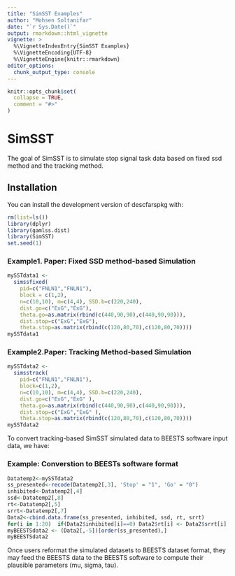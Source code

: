 ```yaml
---
title: "SimSST Examples"
author: "Mohsen Soltanifar"
date: "`r Sys.Date()`"
output: rmarkdown::html_vignette
vignette: >
  %\VignetteIndexEntry{SimSST Examples}
  %\VignetteEncoding{UTF-8}
  %\VignetteEngine{knitr::rmarkdown}
editor_options: 
  chunk_output_type: console
---
```


```r
knitr::opts_chunk$set(
  collapse = TRUE,
  comment = "#>"
)
```



# SimSST

The goal of SimSST is to simulate stop signal task data based on fixed ssd method and the tracking method.  


## Installation

You can install the development version of descfarspkg with:

``` r
rm(list=ls())
library(dplyr)
library(gamlss.dist)
library(SimSST)
set.seed(1)
```

### Example1. Paper: Fixed SSD method-based Simulation

```r
mySSTdata1 <- 
  simssfixed(
    pid=c("FNLN1","FNLN1"),
    block = c(1,2), 
    n=c(10,10), m=c(4,4), SSD.b=c(220,240),
    dist.go=c("ExG","ExG"),
    theta.go=as.matrix(rbind(c(440,90,90),c(440,90,90))),
    dist.stop=c("ExG","ExG"),
    theta.stop=as.matrix(rbind(c(120,80,70),c(120,80,70))))
mySSTdata1 
```

### Example2.Paper: Tracking Method-based Simulation

```r
mySSTdata2 <- 
  simsstrack(
    pid=c("FNLN1","FNLN1"),
    block=c(1,2), 
    n=c(10,10), m=c(4,4), SSD.b=c(220,240), 
    dist.go=c("ExG","ExG" ),
    theta.go=as.matrix(rbind(c(440,90,90),c(440,90,90))),
    dist.stop=c("ExG","ExG" ),
    theta.stop=as.matrix(rbind(c(120,80,70),c(120,80,70))))
mySSTdata2
```

To convert tracking-based SimSST simulated data to BEESTS software input data, we have:

### Example: Converstion to BEESTs software format

```r
Datatemp2<-mySSTdata2 
ss_presented<-recode(Datatemp2[,3], 'Stop' = "1", 'Go' = "0")
inhibited<-Datatemp2[,4]
ssd<-Datatemp2[,8]
rt<-Datatemp2[,5]
srrt<-Datatemp2[,7]
Data2<-cbind.data.frame(ss_presented, inhibited, ssd, rt, srrt)
for(i in 1:20)  if(Data2$inhibited[i]==0) Data2$rt[i] <- Data2$srrt[i]  
myBEESTSdata2 <- (Data2[,-5])[order(ss_presented),]
myBEESTSdata2
```

Once users reformat the simulated datasets to BEESTS dataset format, they may feed  the
BEESTS data to the BEESTS software to compute their plausible parameters (mu, sigma, tau). 
